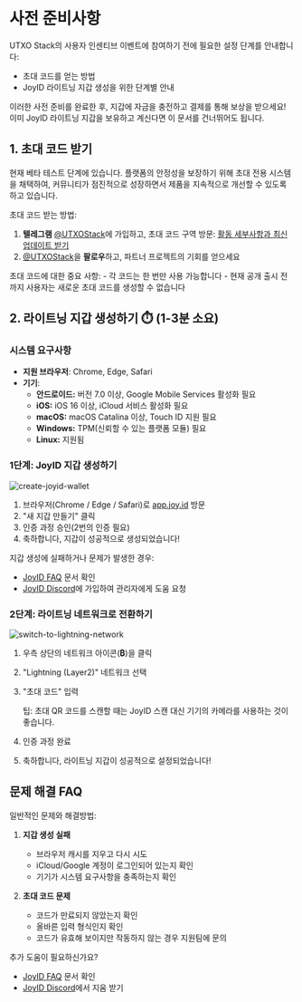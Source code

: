 
# 사전 준비사항

UTXO Stack의 사용자 인센티브 이벤트에 참여하기 전에 필요한 설정 단계를 안내합니다:
- 초대 코드를 얻는 방법
- JoyID 라이트닝 지갑 생성을 위한 단계별 안내

이러한 사전 준비를 완료한 후, 지갑에 자금을 충전하고 결제를 통해 보상을 받으세요!
이미 JoyID 라이트닝 지갑을 보유하고 계신다면 이 문서를 건너뛰어도 됩니다.

## 1. 초대 코드 받기
현재 베타 테스트 단계에 있습니다. 플랫폼의 안정성을 보장하기 위해 초대 전용 시스템을 채택하여, 커뮤니티가 점진적으로 성장하면서 제품을 지속적으로 개선할 수 있도록 하고 있습니다.

초대 코드 받는 방법:
1. **텔레그램** [@UTXOStack](https://t.me/utxo_stack)에 가입하고, 초대 코드 구역 방문: [활동 세부사항과 최신 업데이트 받기](https://t.me/utxo_stack/13343)
2. [@UTXOStack](https://x.com/utxostack)을 **팔로우**하고, 파트너 프로젝트의 기회를 얻으세요

<Callout emoji="⚠️">
초대 코드에 대한 중요 사항:
- 각 코드는 한 번만 사용 가능합니다
- 현재 공개 출시 전까지 사용자는 새로운 초대 코드를 생성할 수 없습니다
</Callout>

## 2. 라이트닝 지갑 생성하기 ⏱️ (1-3분 소요)

### 시스템 요구사항
- **지원 브라우저**: Chrome, Edge, Safari
- **기기**: 
  - **안드로이드:** 버전 7.0 이상, Google Mobile Services 활성화 필요
  - **iOS:** iOS 16 이상, iCloud 서비스 활성화 필요
  - **macOS:** macOS Catalina 이상, Touch ID 지원 필요
  - **Windows:** TPM(신뢰할 수 있는 플랫폼 모듈) 필요
  - **Linux:** 지원됨

### 1단계: JoyID 지갑 생성하기

![create-joyid-wallet](/image/create-joyid-wallet.gif)

1. 브라우저(Chrome / Edge / Safari)로 [app.joy.id](https://app.joy.id/) 방문
2. "새 지갑 만들기" 클릭
3. 인증 과정 승인(2번의 인증 필요)
4. 축하합니다, 지갑이 성공적으로 생성되었습니다!

<Callout emoji="💡">
지갑 생성에 실패하거나 문제가 발생한 경우:

- [JoyID FAQ](https://www.notion.so/ca5b5cd04d7e4fd3899ce6c65b334fcc?pvs=21) 문서 확인
- [JoyID Discord](https://discord.com/invite/77MyakRKVB)에 가입하여 관리자에게 도움 요청
</Callout>

### 2단계: 라이트닝 네트워크로 전환하기

![switch-to-lightning-network](/image/switch-network.gif)

1. 우측 상단의 네트워크 아이콘(**₿**)을 클릭
2. "Lightning (Layer2)" 네트워크 선택
3. "초대 코드" 입력
    
    <Callout emoji="💡">
    팁: 초대 QR 코드를 스캔할 때는 JoyID 스캔 대신 기기의 카메라를 사용하는 것이 좋습니다.
    </Callout>
    
4. 인증 과정 완료
5. 축하합니다, 라이트닝 지갑이 성공적으로 설정되었습니다!

## 문제 해결 FAQ
일반적인 문제와 해결방법:
1. **지갑 생성 실패**
   - 브라우저 캐시를 지우고 다시 시도
   - iCloud/Google 계정이 로그인되어 있는지 확인
   - 기기가 시스템 요구사항을 충족하는지 확인

2. **초대 코드 문제**
   - 코드가 만료되지 않았는지 확인
   - 올바른 입력 형식인지 확인
   - 코드가 유효해 보이지만 작동하지 않는 경우 지원팀에 문의

추가 도움이 필요하신가요?
- [JoyID FAQ](https://www.notion.so/ca5b5cd04d7e4fd3899ce6c65b334fcc?pvs=21) 문서 확인
- [JoyID Discord](https://discord.com/invite/77MyakRKVB)에서 지움 받기

